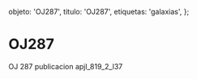
  objeto: 'OJ287',
  titulo: 'OJ287',
  etiquetas: 'galaxias',
};

# OJ287

<Imagen
  src="objeto/oj287_20121200_1_pulsar.jpg"
  fecha="20121200"
/>

OJ 287 publicacion apjl_819_2_l37